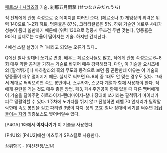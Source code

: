 [[페르소나 시리즈]]의 기술. 刹那五月雨撃 (せつなさみだれうち)

적 전체에게 관통 속성으로 중 데미지를 여러번 준다. (페르소나 3) 게임상의 위력은 
위력 140으로 1~2회 히트, 명중률은 87%, 크리티컬률은 5%. 하위 기술인 애로우 샤워가 성능이 좀더 쓸만하기 때문에 (위력 130으로 명중시 무조건 두번 맞는다, 명중률은 90%) 실제로는 효율이 떨어지는 기술. 하지만 간지난다.

4에선 스킬 설명에 적 1체라고 되있는 오류가 있다..

Q에선 찰나 장대비 쏘기로 변경. 배우는 페르소나들도 많고, 적에게 관통 속성으로 6~8회 매우 약한 공격을 가하는 기술로 바뀌어 매우 강력해졌다. 다만, 이 기술을 요시츠네의 [팔척뛰기]나 마하칼라의 흑의 무도와 동격으로 보면 좀 곤란한데 이유는 이 기술의 명중률이 매우 떨어지기 때문. 실제로 써보면 6~8회 중 1대도 안 맞는 경우도 있다. 그래서 제대로 써먹으려면 속도 봉인이나, 스쿠카자, 스쿤다 계열과 함께 사용해야 한다. 적에게 혼란을 거는 것도 매우 좋은 방법. 페3, 페4 주인공이 함께 있을 때 다른 멤버에게 이 기술을 달아주면 히트라이저-랜더마이저-찰나 장대비 쏘기라는 팔척뛰기 마이너카피로 맹활약할 수 있다.
1주차에 노가다를 뛰지 않고 진행하면 레벨 70 언저리가 될락말락한데 속도 봉인을 걸고 파티원 3명이 차지-용의 포효-찰나 장대비 베기를 써주면 [[거둬들이는 자]]와 최종보스도 찢어버릴수 있다.

[P4GA] 1화에서 '''이자나기'''가 이 기술을 사용했다.

[P4U]와 [P4U2]에선 미츠루가 SP스킬로 사용한다.

상위항목 - [여신전생/스킬]
